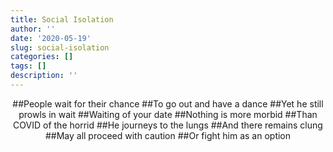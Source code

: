 ```yaml
---
title: Social Isolation
author: ''
date: '2020-05-19'
slug: social-isolation
categories: []
tags: []
description: ''
---
```


<center>
##People wait for their chance
##To go out and have a dance
##Yet he still prowls in wait
##Waiting of your date
##Nothing is more morbid
##Than COVID of the horrid
##He journeys to the lungs
##And there remains clung
##May all proceed with caution
##Or fight him as an option
</center>